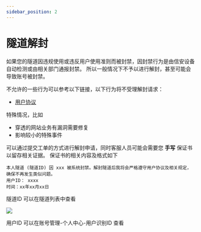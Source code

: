 ```yaml
---
sidebar_position: 2
---
```



# 隧道解封

如果您的隧道因违规使用或违反用户使用准则而被封禁，因封禁行为是由信安设备自动检测或由相关部门通报封禁。
所以一般情况下不予以进行解封，甚至可能会导致账号被封禁。

不允许的一些行为可以参考以下链接，以下行为将不受理解封请求：

- [用户协议](https://www.passnat.com/illegal/)

特殊情况，比如

- 穿透的网站业务有漏洞需要修复
- 影响较小的特殊事件

可以通过提交工单的方式进行解封申请，同时客服人员可能会需要您 **手写** 保证书以留存相关证据。
保证书的相关内容及格式如下

```
本人隧道 (隧道ID) 因 xxx 被系统封禁。解封隧道后我将会严格遵守用户协议及相关规定，确保不再发生类似问题。
用户ID： xxxx
时间：xx年xx月xx日
```

隧道ID 可以在隧道列表中查看

<img src={tunid}></img>

用户ID 可以在账号管理-个人中心-用户识别ID 查看
